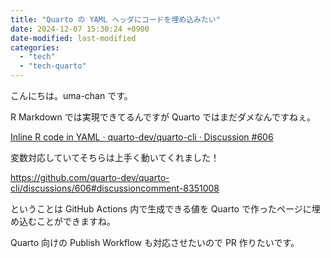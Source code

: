 ```yaml
---
title: "Quarto の YAML ヘッダにコードを埋め込みたい"
date: 2024-12-07 15:30:24 +0900
date-modified: last-modified
categories:
  - "tech"
  - "tech-quarto"
---
```


こんにちは。uma-chan です。

R Markdown では実現できてるんですが Quarto ではまだダメなんですねぇ。

[Inline R code in YAML · quarto-dev/quarto-cli · Discussion #606](https://github.com/quarto-dev/quarto-cli/discussions/606)

変数対応していてそちらは上手く動いてくれました！

<https://github.com/quarto-dev/quarto-cli/discussions/606#discussioncomment-8351008>

ということは GitHub Actions 内で生成できる値を Quarto で作ったページに埋め込むことができますね。

Quarto 向けの Publish Workflow も対応させたいので PR 作りたいです。

